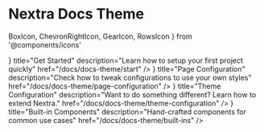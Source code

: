 # Nextra Docs Theme

  BoxIcon,
  ChevronRightIcon,
  GearIcon,
  RowsIcon
} from '@components/icons'

<Cards>
  <Card
    icon={<ChevronRightIcon />}
    title="Get Started"
    description="Learn how to setup your first project quickly"
    href="/docs/docs-theme/start"
  />
  <Card
    icon={<RowsIcon />}
    title="Page Configuration"
    description="Check how to tweak configurations to use your own styles"
    href="/docs/docs-theme/page-configuration"
  />
  <Card
    icon={<GearIcon />}
    title="Theme Configuration"
    description="Want to do something different? Learn how to extend Nextra."
    href="/docs/docs-theme/theme-configuration"
  />
  <Card
    icon={<BoxIcon />}
    title="Built-in Components"
    description="Hand-crafted components for common use cases"
    href="/docs/docs-theme/built-ins"
  />
</Cards>
